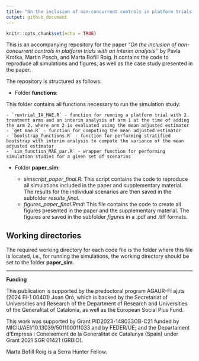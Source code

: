 ```yaml
---
title: "On the inclusion of non-concurrent controls in platform trials with an interim analysis"
output: github_document
---
```


```r
knitr::opts_chunk$set(echo = TRUE)
```

This is an accompanying repository for the paper *"On the inclusion of non-concurrent controls in platform trials with an interim analysis''* by Pavla Krotka, Martin Posch, and Marta Bofill Roig. It contains the code to reproduce all simulations and figures, as well as the case study presented in the paper.
<!-- "[On the inclusion of non-concurrent controls in platform trials with an interim analysis](https://arxiv.org)". -->

The repository is structured as follows:

- Folder **functions**:

This folder contains all functions necessary to run the simulation study:

    - `runtrial_IA_MAE.R` - function for running a platform trial with 2 treatment arms and an interim analysis of arm 1 at the time of adding the arm 2, where arm 2 is evaluated using the mean adjusted estimator
    - `get_mae.R` - function for computing the mean adjusted estimator
    - `bootstrap_functions.R` - function for performing stratified bootstrap with interim analysis to compute the variance of the mean adjusted estimator
    - `sim_function_MAE_par.R` - wrapper function for performing simulation studies for a given set of scenarios

- Folder **paper_sim**:

    - *simscript_paper_final.R*: This script contains the code to reproduce all simulations included in the paper and supplementary material. The results for the individual scenarios are then saved in the subfolder *results_final*.
    - *figures_paper_final.Rmd*: This file contains the code to create all figures presented in the paper and the supplementary material. The figures are saved in the subfolder *figures* in a .pdf and .tiff formats.
    
## Working directories

The required working directory for each code file is the folder where this file is located, i.e., for running the simulations, the working directory should be set to the folder **paper_sim**.

------------------------------------------------------------------------

**Funding**

This publication is supported by the predoctoral program AGAUR-FI ajuts (2024 FI-1 00401) Joan Oró, which is backed by the Secretariat of Universities and Research of the Department of Research and Universities of the Generalitat of Catalonia, as well as the European Social Plus Fund.

This work was supported by Grant PID2023-148033OB-C21 funded by MICIU/AEI/10.13039/501100011033 and by FEDER/UE; and the Departament d'Empresa i Coneixement de la Generalitat de Catalunya (Spain) under Grant 2021 SGR 01421 (GRBIO).

Marta Bofill Roig is a Serra Húnter Fellow. 